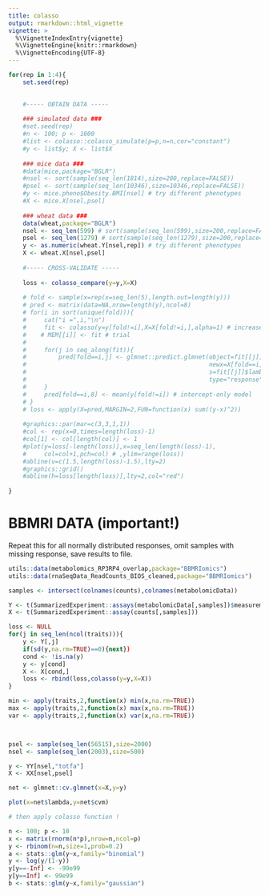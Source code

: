 ```yaml
---
title: colasso
output: rmarkdown::html_vignette
vignette: >
  %\VignetteIndexEntry{vignette}
  %\VignetteEngine{knitr::rmarkdown}
  %\VignetteEncoding{UTF-8}
---
```


<!--
https://archive.ics.uci.edu/ml/datasets.html?format=&task=&att=&area=&numAtt=&numIns=&type=&sort=nameUp&view=list

https://en.wikipedia.org/wiki/List_of_datasets_for_machine_learning_research#Microbe
-->


```r
for(rep in 1:4){
    set.seed(rep)
    

    #----- OBTAIN DATA -----
        
    ### simulated data ###
    #set.seed(rep)
    #n <- 100; p <- 1000
    #list <- colasso::colasso_simulate(p=p,n=n,cor="constant")
    #y <- list$y; X <- list$X
    
    ### mice data ###
    #data(mice,package="BGLR")
    #nsel <- sort(sample(seq_len(1814),size=200,replace=FALSE))
    #psel <- sort(sample(seq_len(10346),size=10346,replace=FALSE))
    #y <- mice.pheno$Obesity.BMI[nsel] # try different phenotypes
    #X <- mice.X[nsel,psel]
    
    ### wheat data ###
    data(wheat,package="BGLR")
    nsel <- seq_len(599) # sort(sample(seq_len(599),size=200,replace=FALSE))
    psel <- seq_len(1279) # sort(sample(seq_len(1279),size=200,replace=FALSE))
    y <- as.numeric(wheat.Y[nsel,rep]) # try different phenotypes
    X <- wheat.X[nsel,psel]
    
    #----- CROSS-VALIDATE -----
    
    loss <- colasso_compare(y=y,X=X)
    
    # fold <- sample(x=rep(x=seq_len(5),length.out=length(y)))
    # pred <- matrix(data=NA,nrow=length(y),ncol=8)
    # for(i in sort(unique(fold))){
    #     cat("i =",i,"\n")
    #     fit <- colasso(y=y[fold!=i],X=X[fold!=i,],alpha=1) # increase nfold? us
    #    # MEM[[i]] <- fit # trial
    #     
    #     for(j in seq_along(fit)){
    #         pred[fold==i,j] <- glmnet::predict.glmnet(object=fit[[j]],
    #                                                   newx=X[fold==i,],
    #                                                   s=fit[[j]]$lambda.min,
    #                                                   type="response")
    #     }
    #     pred[fold==i,8] <- mean(y[fold!=i]) # intercept-only model
    # }
    # loss <- apply(X=pred,MARGIN=2,FUN=function(x) sum((y-x)^2))
    
    #graphics::par(mar=c(3,3,1,1))
    #col <- rep(x=0,times=length(loss)-1)
    #col[1] <- col[length(col)] <- 1
    #plot(y=loss[-length(loss)],x=seq_len(length(loss)-1),
    #     col=col+1,pch=col) # ,ylim=range(loss))
    #abline(v=c(1.5,length(loss)-1.5),lty=2)
    #graphics::grid()
    #abline(h=loss[length(loss)],lty=2,col="red")
    
}
```


# BBMRI DATA (important!)

Repeat this for all normally distributed responses, omit samples with missing response, save results to file.

```r
utils::data(metabolomics_RP3RP4_overlap,package="BBMRIomics")
utils::data(rnaSeqData_ReadCounts_BIOS_cleaned,package="BBMRIomics")

samples <- intersect(colnames(counts),colnames(metabolomicData))

Y <- t(SummarizedExperiment::assays(metabolomicData[,samples])$measurements)
X <- t(SummarizedExperiment::assay(counts[,samples]))

loss <- NULL
for(j in seq_len(ncol(traits))){
    y <- Y[,j]
    if(sd(y,na.rm=TRUE)==0){next})
    cond <- !is.na(y)
    y <- y[cond]
    X <- X[cond,]
    loss <- rbind(loss,colasso(y=y,X=X))
}

min <- apply(traits,2,function(x) min(x,na.rm=TRUE))
max <- apply(traits,2,function(x) max(x,na.rm=TRUE))
var <- apply(traits,2,function(x) var(x,na.rm=TRUE))



psel <- sample(seq_len(56515),size=2000)
nsel <- sample(seq_len(2003),size=500)

y <- YY[nsel,"totfa"]
X <- XX[nsel,psel]

net <- glmnet::cv.glmnet(x=X,y=y)

plot(x=net$lambda,y=net$cvm)

# then apply colasso function !

```




```r
n <- 100; p <- 10
x <- matrix(rnorm(n*p),nrow=n,ncol=p)
y <- rbinom(n=n,size=1,prob=0.2)
a <- stats::glm(y~x,family="binomial")
y <- log(y/(1-y))
y[y==-Inf] <- -99e99
y[y==Inf] <- 99e99
b <- stats::glm(y~x,family="gaussian")
```


